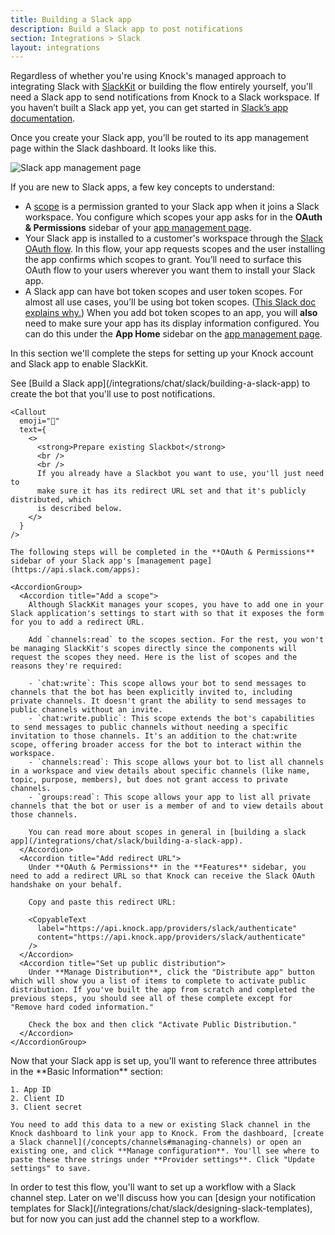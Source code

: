```yaml
---
title: Building a Slack app
description: Build a Slack app to post notifications
section: Integrations > Slack
layout: integrations
---
```


Regardless of whether you're using Knock's managed approach to integrating Slack with [SlackKit](/integrations/chat/slack-kit/overview) or building the flow entirely yourself, you'll need a Slack app to send notifications from Knock to a Slack workspace. If you haven’t built a Slack app yet, you can get started in [Slack’s app documentation](https://api.slack.com/start/quickstart#creating).

Once you create your Slack app, you’ll be routed to its app management page within the Slack dashboard. It looks like this.

![Slack app management page](/images/slack-app-management-page.png)

If you are new to Slack apps, a few key concepts to understand:

- A [scope](https://api.slack.com/scopes) is a permission granted to your Slack app when it joins a Slack workspace. You configure which scopes your app asks for in the **OAuth & Permissions** sidebar of your [app management page](https://api.slack.com/apps).
- Your Slack app is installed to a customer's workspace through the [Slack OAuth flow](https://api.slack.com/authentication/oauth-v2). In this flow, your app requests scopes and the user installing the app confirms which scopes to grant. You’ll need to surface this OAuth flow to your users wherever you want them to install your Slack app.
- A Slack app can have bot token scopes and user token scopes. For almost all use cases, you’ll be using bot token scopes. ([This Slack doc explains why.](https://api.slack.com/authentication/basics)) When you add bot token scopes to an app, you will **also** need to make sure your app has its display information configured. You can do this under the **App Home** sidebar on the [app management page](https://api.slack.com/apps).

In this section we'll complete the steps for setting up your Knock account and Slack app to enable SlackKit.

<Steps titleSize="h2">
  <Step title="Set up Slack app">
    See [Build a Slack app](/integrations/chat/slack/building-a-slack-app) to create the bot that you'll use to post notifications.

    <Callout
      emoji="🤖"
      text={
        <>
          <strong>Prepare existing Slackbot</strong>
          <br />
          <br />
          If you already have a Slackbot you want to use, you'll just need to
          make sure it has its redirect URL set and that it's publicly distributed, which
          is described below.
        </>
      }
    />

    The following steps will be completed in the **OAuth & Permissions** sidebar of your Slack app's [management page](https://api.slack.com/apps):

    <AccordionGroup>
      <Accordion title="Add a scope">
        Although SlackKit manages your scopes, you have to add one in your Slack application's settings to start with so that it exposes the form for you to add a redirect URL.

        Add `channels:read` to the scopes section. For the rest, you won't be managing SlackKit's scopes directly since the components will request the scopes they need. Here is the list of scopes and the reasons they're required:

        - `chat:write`: This scope allows your bot to send messages to channels that the bot has been explicitly invited to, including private channels. It doesn't grant the ability to send messages to public channels without an invite.
        - `chat:write.public`: This scope extends the bot's capabilities to send messages to public channels without needing a specific invitation to those channels. It's an addition to the chat:write scope, offering broader access for the bot to interact within the workspace.
        - `channels:read`: This scope allows your bot to list all channels in a workspace and view details about specific channels (like name, topic, purpose, members), but does not grant access to private channels.
        - `groups:read`: This scope allows your app to list all private channels that the bot or user is a member of and to view details about those channels.

        You can read more about scopes in general in [building a slack app](/integrations/chat/slack/building-a-slack-app).
      </Accordion>
      <Accordion title="Add redirect URL">
        Under **OAuth & Permissions** in the **Features** sidebar, you need to add a redirect URL so that Knock can receive the Slack OAuth handshake on your behalf.

        Copy and paste this redirect URL:

        <CopyableText
          label="https://api.knock.app/providers/slack/authenticate"
          content="https://api.knock.app/providers/slack/authenticate"
        />
      </Accordion>
      <Accordion title="Set up public distribution">
        Under **Manage Distribution**, click the "Distribute app" button which will show you a list of items to complete to activate public distribution. If you've built the app from scratch and completed the previous steps, you should see all of these complete except for "Remove hard coded information."

        Check the box and then click "Activate Public Distribution."
      </Accordion>
    </AccordionGroup>

  </Step>
  <Step title="Add Slack app to Knock Slack channel">
    Now that your Slack app is set up, you'll want to reference three attributes in the **Basic Information** section:

    1. App ID
    2. Client ID
    3. Client secret

    You need to add this data to a new or existing Slack channel in the Knock dashboard to link your app to Knock. From the dashboard, [create a Slack channel](/concepts/channels#managing-channels) or open an existing one, and click **Manage configuration**. You'll see where to paste these three strings under **Provider settings**. Click "Update settings" to save.

  </Step>
  <Step title="Use Slack channel in a workflow">
    In order to test this flow, you'll want to set up a workflow with a Slack channel step. Later on we'll discuss how you can [design your notification templates for Slack](/integrations/chat/slack/designing-slack-templates), but for now you can just add the channel step to a workflow.
  </Step>
</Steps>
